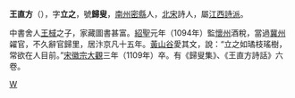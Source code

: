 '''王直方'''（{{bd|1069年||1109年||catIdx=W}}），字'''立之'''，號'''歸叟'''，[[南州|南州]][[密縣|密縣]]人，[[北宋|北宋]]詩人，屬[[江西詩派|江西詩派]]。

中書舍人[[王棫|王棫]]之子，家藏圖書甚富。[[紹聖|紹聖]]元年（1094年）監[[懷州|懷州]]酒稅，當過[[冀州|冀州]]糴官，不久辭官歸里，居汴京凡十五年。[[黃山谷|黃山谷]]愛其文，說：“立之如璚枝瑤樹，常欲在人目前。”[[宋徽宗|宋徽宗]][[大觀|大觀]]三年（1109年）卒。有《歸叟集》、《王直方詩話》六卷。
{{authority control}}
[[Category:江西詩派人物|W]]
